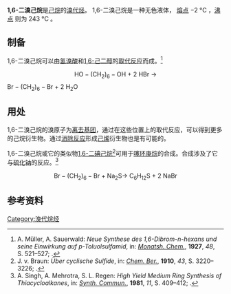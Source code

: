 {{Chembox
| ImageFile  =1,6-dibromohexane 200.svg
| Section1 ={{Chembox Identifiers 
| CAS号          = 629-03-8
| PubChem         = 12368
| SMILES = BrCCCCCCBr
}}
| Section2 = {{Chembox Properties 
| Appearance    = 无色液体 <ref name="gestis">{{GESTIS|Name=1,6-Dibromhexan|ZVG=493575|CAS=629-03-8|Datum=8. Januar 2020}}.</ref>
| 化学式    = |C=6|H=12|Br=2
| Density           = 1.61 g·cm<sup>−3</sup> (20 °C)<ref name="gestis" />
| MeltingPtC     = −2 
| Melting_notes=<ref name="gestis" />
| BoilingPtC      = 243 
| Boiling_notes =<ref name="gestis" />
| Solubility      = 不溶<ref name="gestis" />
}}
}}

'''1,6-二溴己烷'''是[[己烷|己烷]]的[[溴代烃|溴代烃]]。 1,6-二溴己烷是一种无色液体， [[熔点|熔点]] −2 °C ，[[沸点|沸点]] 则为 243 °C 。

== 制备 ==
1,6-二溴己烷可以由[[氢溴酸|氢溴酸]]和[[1,6-己二醇|1,6-己二醇]]的[[取代反应|取代反应]]而成。<ref>A. Müller, A. Sauerwald: ''Neue Synthese des 1,6-Dibrom-n-hexans und seine Einwirkung auf p-Toluolsulfamid'', in: ''[[Monatsh._Chem.|Monatsh. Chem.]]'', '''1927''', ''48'', S. 521–527; {{DOI|10.1007/BF01518069}}.</ref>

:<math>\mathrm{HO{-}(CH_2)_6{-}OH \ +\ 2\ HBr\ \longrightarrow}</math> <math>\mathrm{Br{-}(CH_2)_6{-}Br\ +\ 2\ H_2O}</math>

== 用处 ==
1,6-二溴己烷的溴原子为[[离去基团|离去基团]]，通过在这些位置上的取代反应，可以得到更多的己烷衍生物。通过[[消除反应|消除反应]]形成[[己烯|己烯]]衍生物也是有可能的。

1,6-二溴己烷或它的类似物[[1,6-二碘己烷|1,6-二碘己烷]]<ref>J. v. Braun: ''Über cyclische Sulfide'', in: ''[[Chem._Ber.|Chem. Ber.]]'', '''1910''', ''43'', S. 3220–3226; {{DOI|10.1002/cber.19100430387}}.</ref>可用于[[噻环庚烷|噻环庚烷]]的合成。合成涉及了它与[[硫化钠|硫化钠]]的反应。<ref>A. Singh, A. Mehrotra, S. L. Regen: ''High Yield Medium Ring Synthesis of Thiacycloalkanes'', in: ''[[Synth._Commun.|Synth. Commun.]]'', '''1981''', ''11'', S. 409–412; {{DOI|10.1080/00397918108064308}}.</ref>

:<math>\mathrm{Br{-}(CH_2)_6{-}Br \ +\ Na_2S \longrightarrow\ C_6H_{12}S \ +\ 2 \ NaBr}</math>

== 参考资料 ==
{{Reflist}}
{{α,ω-二卤代烃}}

[[Category:溴代烷烃|Category:溴代烷烃]]